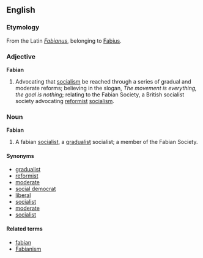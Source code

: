 ==English==

===Etymology===
From the Latin ''[[Fabianus]]'', belonging to [[Fabius]].

===Adjective===
'''Fabian'''

# Advocating that [[socialism]] be reached through a series of gradual and moderate reforms; believing in the slogan, ''The movement is everything, the goal is nothing''; relating to the Fabian Society, a British socialist society advocating [[reformist]] [[socialism]].

===Noun===
'''Fabian'''

# A fabian [[socialist]], a [[gradualist]] socialist; a member of the Fabian Society.

====Synonyms====
*[[gradualist]]
*[[reformist]]
*[[moderate]]
*[[social democrat]]
*[[liberal]]
*[[socialist]]
*[[moderate]]
*[[socialist]]

====Related terms====
*[[fabian]]
*[[Fabianism]]